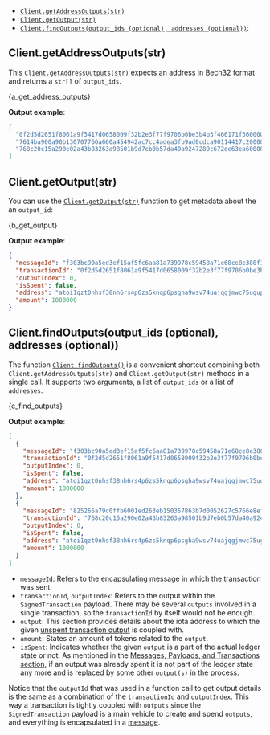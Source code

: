 
- [`Client.getAddressOutputs(str)`](#clientgetoutputstr)
- [`Client.getOutput(str)`](#clientgetoutputstr)
- [`Client.findOutputs(output_ids (optional), addresses (optional))`](#clientfindoutputsoutput_ids-optional-addresses-optional):

## Client.getAddressOutputs(str)

This [`Client.getAddressOutputs(str)`](./../libraries/nodejs/api_reference#getaddressoutputsaddress-options-promisestring) expects an address in Bech32 format and returns a `str[]` of `output_ids`.

<CodeBlock className="language-javascript">{a_get_address_outputs}</CodeBlock>

**Output example**:

```json
[
  "0f2d5d2651f8061a9f5417d0658009f32b2e3f77f9706b0be3b4b3f466171f360000",
  "7614ba900a90b130707766a660a454942ac7cc4adea3fb9ad0cdca90114417c20000",
  "768c20c15a290e02a43b83263a98501b9d7eb0b57da40a9247289c672de63ea60000"
]
```

## Client.getOutput(str)

You can use the [`Client.getOutput(str)`](./../libraries/nodejs/api_reference#getoutputoutputid-promise) function to get metadata about the an `output_id`:

<CodeBlock className="language-javascript">{b_get_output}</CodeBlock>

**Output example**:

```json
{
  "messageId": "f303bc90a5ed3ef15af5fc6aa81a739978c59458a71e68ce8e380f1f534da1e6",
  "transactionId": "0f2d5d2651f8061a9f5417d0658009f32b2e3f77f9706b0be3b4b3f466171f36",
  "outputIndex": 0,
  "isSpent": false,
  "address": "atoi1qzt0nhsf38nh6rs4p6zs5knqp6psgha9wsv74uajqgjmwc75ugupx3y7x0r",
  "amount": 1000000
}
```

## Client.findOutputs(output_ids (optional), addresses (optional))

The function [`Client.findOutputs()`](./../libraries/nodejs/api_reference#findoutputsoutputids-addresses-promiseoutputmetadata) is a convenient shortcut combining both `Client.getAddressOutputs(str)` and
`Client.getOutput(str)` methods in a single call. It supports two arguments, a list of `output_ids` or a list of
`addresses`.

<CodeBlock className="language-javascript">{c_find_outputs}</CodeBlock>

**Output example**:

```json
[
  {
    "messageId": "f303bc90a5ed3ef15af5fc6aa81a739978c59458a71e68ce8e380f1f534da1e6",
    "transactionId": "0f2d5d2651f8061a9f5417d0658009f32b2e3f77f9706b0be3b4b3f466171f36",
    "outputIndex": 0,
    "isSpent": false,
    "address": "atoi1qzt0nhsf38nh6rs4p6zs5knqp6psgha9wsv74uajqgjmwc75ugupx3y7x0r",
    "amount": 1000000
  },
  {
    "messageId": "825266a79c0ffb6001ed263eb150357863b7d0052627c5766e8ef5acd6fed533",
    "transactionId": "768c20c15a290e02a43b83263a98501b9d7eb0b57da40a9247289c672de63ea6",
    "outputIndex": 0,
    "isSpent": false,
    "address": "atoi1qzt0nhsf38nh6rs4p6zs5knqp6psgha9wsv74uajqgjmwc75ugupx3y7x0r",
    "amount": 1000000
  }
]
```

- `messageId`: Refers to the encapsulating message in which the transaction was sent.
- `transactionId`, `outputIndex`: Refers to the output within the `SignedTransaction` payload. There may be several
  `outputs` involved in a single transaction, so the `transactionId` by itself would not be enough.
- `output`: This section provides details about the iota address to which the given
  [unspent transaction output](../../../key_concepts/messages_payloads_and_transactions.md#unspent-transaction-output-utxo) is coupled with.
- `amount`: States an amount of tokens related to the `output`.
- `isSpent`: Indicates whether the given `output` is a part of the actual ledger state or not. As mentioned in the
  [Messages, Payloads, and Transactions section](../../../key_concepts/messages_payloads_and_transactions.md#unspent-transaction-output-utxo),
  if an output was already spent it is not part of the ledger state any more and is replaced by some other `output(s)`
  in the process.

Notice that the `outputId` that was used in a function call to get output details is the same as a combination of the
`transactionId` and `outputIndex`. This way a transaction is tightly coupled with `outputs` since the
`SignedTransaction` payload is a main vehicle to create and spend `outputs`, and everything is encapsulated in a
[message](../../../key_concepts/messages_payloads_and_transactions.md#Messages).
